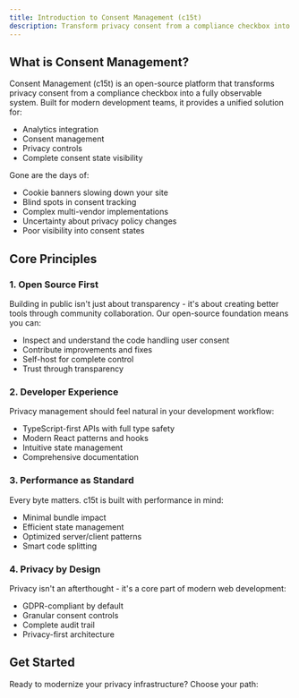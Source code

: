 ```yaml
---
title: Introduction to Consent Management (c15t)
description: Transform privacy consent from a compliance checkbox into a fully observable system. Built for modern development teams, c15t unifies analytics, consent tracking, and privacy controls into a single performant solution - no more slow cookie banners or blind spots in user privacy choices.
---
```


## What is Consent Management?

Consent Management (c15t) is an open-source platform that transforms privacy consent from a compliance checkbox into a fully observable system. Built for modern development teams, it provides a unified solution for:

- Analytics integration
- Consent management
- Privacy controls
- Complete consent state visibility

Gone are the days of:
- Cookie banners slowing down your site
- Blind spots in consent tracking
- Complex multi-vendor implementations 
- Uncertainty about privacy policy changes
- Poor visibility into consent states


## Core Principles

### 1. Open Source First
Building in public isn't just about transparency - it's about creating better tools through community collaboration. Our open-source foundation means you can:

- Inspect and understand the code handling user consent
- Contribute improvements and fixes
- Self-host for complete control
- Trust through transparency

### 2. Developer Experience 
Privacy management should feel natural in your development workflow:

- TypeScript-first APIs with full type safety
- Modern React patterns and hooks
- Intuitive state management
- Comprehensive documentation

### 3. Performance as Standard
Every byte matters. c15t is built with performance in mind:

- Minimal bundle impact
- Efficient state management
- Optimized server/client patterns
- Smart code splitting

### 4. Privacy by Design
Privacy isn't an afterthought - it's a core part of modern web development:

- GDPR-compliant by default
- Granular consent controls
- Complete audit trail
- Privacy-first architecture

## Get Started

Ready to modernize your privacy infrastructure? Choose your path:

<Cards>
  <Card 
    title="Quick Start Guide" 
    description="Set up c15t in your project in under 5 minutes"
    href="/docs/framework/react" 
  />
  <Card 
    title="Open Source" 
    description="Contribute to c15t and help build a better privacy infrastructure"
    href="/docs/open-source" 
  />
</Cards>